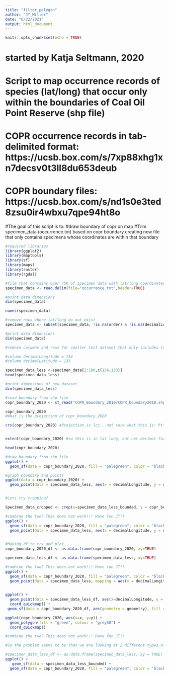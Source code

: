 ```yaml
---
title: "filter_polygon"
author: "JT_Miller"
date: "6/22/2021"
output: html_document
---
```


```r
knitr::opts_chunk$set(echo = TRUE)
```

# started by Katja Seltmann, 2020
# Script to map occurrence records of species (lat/long) that occur only within the boundaries of Coal Oil Point Reserve (shp file)
# COPR occurrence records in tab-delimited format: https://ucsb.box.com/s/7xp88xhg1xn7decsv0t3ll8du653deub
# COPR boundary files: https://ucsb.box.com/s/nd1s0e3ted8zsu0ir4wbxu7qpe94ht8o

#The goal of this script is to:
#draw boundary of copr on map
#Trim specimen_data (occurrence.txt) based on copr boundary creating new file that only contains specimens whose coordinates are within that boundary

```r
#required libraries
library(ggplot2)
library(maptools)
library(sf)
library(maps)
library(raster)
library(rgdal)

```


```r
#file that contains over 75K of specimen data with lat/long coordinates
specimen_data <- read.delim(file="occurrence.txt",header=TRUE)
```


```r
#print data dimensions
dim(specimen_data)

names(specimen_data)

```

```r
#remove rows where lat/long do not exist
specimen_data <- subset(specimen_data, !is.na(order) & !is.na(decimalLongitude) & !is.na(decimalLatitude))


```


```r
#print data dimensions
dim(specimen_data)


```


```r
#remove columns and rows for smaller test dataset that only includes long and lat, and limit to only 100 rows for testing

#column decimalLongitude = 134
#column decimalLatitude = 133

specimen_data_less <-specimen_data[1:100,c(134,133)]
head(specimen_data_less)

```


```r
#print dimensions of new dataset
dim(specimen_data_less)

```

```r
#read boundary from shp file
copr_boundary_2020 <- st_read("COPR_Boundary_2010/COPR_boundary2010.shp")

copr_boundary_2020
#What is the projection of copr_boundary_2020

crs(copr_boundary_2020) #Projection is lcc...not sure what this is: https://en.wikipedia.org/wiki/Lambert_conformal_conic_projection 


extent(copr_boundary_2020) #so this is in lat long, but not decimal formatting (degrees)

head(copr_boundary_2020)
```


```r
#draw boundary from shp file
ggplot() +
  geom_sf(data = copr_boundary_2020, fill = "palegreen", color = "black")


```



```r
#graph boundary and points
ggplot(data = copr_boundary_2020) +
  geom_point(data = specimen_data_less, aes(x = decimalLongitude, y = decimalLatitude), shape = 1)



```







```r
#Lets try cropping?

Specimen_data_cropped <- crop(x=specimen_data_less_bounded, y = copr_boundary_2020) #Cropping definitely does not work. 

```




```r
#combine the two? This does not work!!! Have fun JT!!
ggplot() +
  geom_sf(data = copr_boundary_2020, fill = "palegreen", color = "black") +
  geom_point(data = specimen_data_less, aes(x = decimalLongitude, y = decimalLatitude), shape = 1)
  
```
```r
#Making df to try and plot
copr_boundary_2020_df <- as.data.frame(copr_boundary_2020, xy=TRUE)

specimen_data_less_df <- as.data.frame(specimen_data_less, xy=TRUE)
```

```r
#combine the two? This does not work!!! Have fun JT!!
ggplot() + 
  geom_sf(data = copr_boundary_2020, fill = "palegreen", color = "black") + 
  geom_point(data = specimen_data_less, mapping = aes(x = decimalLongitude, y = decimalLatitude), colour = "red") 
  
```
```r
ggplot() +
  geom_point(data = specimen_data_less_df, aes(x=decimalLongitude, y = decimalLatitude), shape = 1) +
  coord_quickmap() + 
 geom_sf(data = copr_boundary_2020_df, aes(geometry = geometry), fill = "palegreen", color = "black")
```


```r
ggplot(copr_boundary_2020, aes(x=x, y=y)) +
  geom_polygon(fill = "green", colour = "grey50") +
  coord_quickmap()
```









```r
#combine the two? This does not work!!! Have fun JT!!

#So the problem seems to be that we are looking at 2 different types of lat/long coordinates. One is in degrees and the other in full integers. We need to convert one to the other in order for the points to show up on the graph. 

#specimen_data_less_df <- as.data.frame(specimen_data_less, xy = TRUE) #Worth a shot
ggplot() +
   geom_sf(data = specimen_data_less_bounded) +
  geom_sf(data = copr_boundary_2020, fill = "palegreen", color = "black") 
  
```

  



     

  




  



